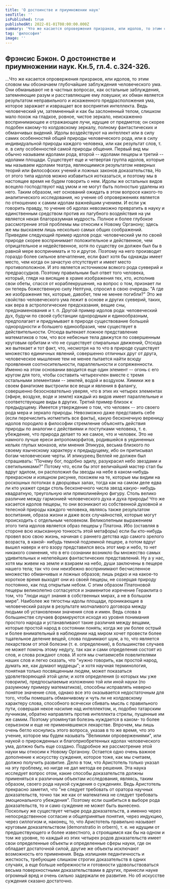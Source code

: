 ```yaml
---
title: 'О достоинстве и приумножении наук'
seoTitle: ''
isPublished: true
publishedAt: 2022-01-01T08:00:00.000Z
summary: 'Что же касается опровержения призраков, или идолов, то этим словом мы обозначаем глубочайшие заблуждения человеческого ума.'
tag: 'философия'
image: ''
---
```


## Фрэнсис Бэкон. О достоинстве и приумножении наук. Кн.5, гл.4. с.324-326.

...Что же касается опровержения призраков, или идолов, то этим словом мы
обозначаем глубочайшие заблуждения человеческого ума. Они обманывают не в частных
вопросах, как остальные заблуждения, затемняющие разум и расставляющие ему ловушки;
их обман является результатом неправильного и искаженного предрасположения ума, которое
заражает и извращает все восприятия интеллекта. Ведь человеческий ум, затемненный и как
бы заслоненный телом, слишком мало похож на гладкое, ровное, чистое зеркало,
неискаженно воспринимающее и отражающее лучи, идущие от предметов; он скорее подобен
какому-то колдовскому зеркалу, полному фантастических и обманчивых видений. Идолы
воздействуют на интеллект или в силу самих особенностей общей природы человеческого
рода, или в силу индивидуальной природы каждого человека, или как результат слов, т. е. в
силу особенностей самой природы общения. Первый вид мы обычно называем идолами рода,
второй -- идолами пещеры и третий -- идолами площади. Существует еще и четвертая группа
идолов, которые мы называем идолами театра, являющимися результатом неверных теорий
или философских учений и ложных законов доказательства, Но от этого типа идолов можно
избавиться иотказаться, и поэтому мы в настоящее время не будем говорить о нем. Идолы же
остальных видов всецело господствуют над умом и не могут быть полностью удалены из
него. Таким образом, нет оснований ожидать в этом вопросе какого-то аналитического
исследования, но учение об опровержениях является по отношению к самим идолам
важнейшим учением. И если уж говорить правду, то учение об идолах невозможно
превратить в науку и единственным средством против их пагубного воздействия на ум
является некая благоразумная мудрость. Полное и более глубокое рассмотрение этой
проблемы мы относим к Новому Органону; здесь же мы выскажем лишь несколько самых
общих соображений.
Приведем следующий пример идолов рода: человеческий ум по своей природе скорее
воспринимает положительное и действенное, чем отрицательное и недейственное, хотя по
существу он должен был бы в равной мере воспринимать и то и другое. Поэтому на него
производит гораздо более сильное впечатление, если факт хотя бы однажды имеет место, чем
когда он зачастую отсутствует и имеет место противоположное. И это является источником
всякого рода суеверий и предрассудков. Поэтому правильным был ответ того человека,
который, глядя на висящие в храме изображения тех, кто, исполнив свои обеты, спасся от
кораблекрушения, на вопрос о том, признает ли он теперь божественную силу Нептуна,
спросил в свою очередь: "А где же изображения тех, которые, давобет, тем не менее
погибли?" Это же свойство человеческого ума лежит в основе и других суеверий, таких, как
вера в астрологические предсказания, вещие сны, предзнаменования и т. п. Другой пример
идолов рода: человеческий дух, будучи по своей субстанции однородным и единообразным,
предполагает и придумывает в природе существование большей однородности и большего
единообразия, чем существует в действительности. Отсюда вытекает ложное представление
математиков о том, что все небесные тела движутся по совершенным круговым орбитам и
что не существует спиральных движений, Отсюда же вытекает и тот факт, что, несмотря на
то что в природе существует множество единичных явлений, совершенно отличных друг от
друга, человеческое мышление тем не менее пытается найти всюду проявления
соотносительности, параллельности и сопряженности. Именно на этом основании вводится
еще один элемент -- огонь с его кругом для того, чтобы составить четырехчлен вместе с
тремя остальными элементами -- землей, водой и воздухом. Химики же в своем фанатизме
выстроили все вещи и явления в фалангу, совершенно безосновательно уверяя, что в этих их
четырех элементах (эфире, воздухе, воде и земле) каждый из видов имеет параллельные и
соответствующие виды в других. Третий пример близок к предыдущему. Имеется
утверждение о том, что человек -- это своего рода мера и зеркало природы. Невозможно даже
представить себе (если перечислить иотметить все факты), какую бесконечную вереницу
идолов породило в философии стремление объяснять действия природы по аналогии с
действиями и поступками человека, т. е. убеждение, что природа делает то же самое, что и
человек. Это не намного лучше ереси антропоморфитов, родившейся в уединенных кельях
глупых монахов, или мнения Эпикура, весьма близкого по своему языческому характеру к
предыдущему, ибо он приписывал богам человеческие черты. И эпикуреец Веллей не должен
был спрашивать: "Почему бог, подобно эдилу, разукрасил небо звездами и светильниками?"
Потому что, если бы этот величайший мастер стал бы вдруг эдилом, он расположил бы
звезды на небе в каком-нибудь прекрасном и изящном рисунке, похожем на те, которые мы
видим на роскошных потолках в дворцовых залах, тогда как на самом деле едва ли кто
укажет среди столь бесконечного числа звезд какую- нибудь квадратную, треугольную или
прямолинейную фигуру. Столь велико различие между гармонией человеческого духа и духа
природы!
Что же касается идолов пещеры, то они возникают из собственной духовной и
телесной природы каждого человека, являясь также результатом воспитания, образа жизни и
даже всех случайностей, которые могут происходить с отдельным человеком. Великолепным
выражением этого типа идолов является образ пещеры у Платона. Ибо (оставляя в стороне
всю изысканную тонкость этой метафоры) если бы кто-нибудь провел всю свою жизнь,
начиная с раннего детства идо самого зрелого возраста, в какой- нибудь темной подземной
пещере, а потом вдруг вышел наверх и его взору представился весь этот мир и небо, то нет
никакого сомнения, что в его сознании возникло бы множество самых удивительных и
нелепейших фантастических представлений. Ну а у нас, хотя мы живем на земле и взираем
на небо, души заключены в пещере нашего тела; так что они неизбежно воспринимают
бесчисленное множество обманчивых и ложных образов; лишь редко и на какое-то короткое
время выходят они из своей пещеры, не созерцая природу постоянно, как под открытым
небом. С этим образом Платоновой пещеры великолепно согласуется и знаменитое изречение
Гераклита о том, что "люди ищут знания в собственных мирах, а не в большом мире".
Наиболее же тягостны идолы площади, проникающие в человеческий разум в
результате молчаливого договора между людьми об установлении значения слов и имен.
Ведь слова в большинстве случаев формируются исходя из уровня понимания простого
народа и устанавливают такие различия между вещами, которые простой народ в состоянии
понять; когда же ум более острый и более внимательный в наблюдении над миром хочет
провести более тщательное деление вещей, слова поднимают шум, а то, что является
лекарством от этой болезни (т. е. определения), в большинстве случаев не может помочь
этому недугу, так как и сами определения состоят из слов, и слова рождают слова. И хотя мы
считаемсебя повелителями наших слов и легко сказать, что "нужно говорить, как простой
народ, думать же, как думают мудрецы"; и хотя научная терминология, понятная только
посвященным людям, может показаться удовлетворяющей этой цели; и хотя определения (о
которых мы уже говорили), предпосылаемые изложению той или иной науки (по разумному
примеру математиков), способны исправлять неверно понятое значение слов, однако все это
оказывается недостаточным для того, чтобы помешать обманчивому и чуть ли не
колдовскому характеру слова, способного всячески сбивать мысль с правильного пути,
совершая некое насилие над интеллектом, и, подобно татарским лучникам, обратно
направлять против интеллекта стрелы, пущенные им же самим. Поэтому упомянутая болезнь
нуждается в каком- то более серьезном и еще не применявшемся лекарстве. Впрочем, мы
лишь очень бегло коснулись этого вопроса, указав в то же время, что это учение, которое мы
будем называть "Великими опровержениями", или наукой о прирожденных и
благоприобретенных идолах человеческого ума, должно быть еще создано. Подробное же
рассмотрение этой науки мы относим к Новому Органону.
Остается одно очень важное дополнение к искусству суждения, которое тоже, как мы
считаем, должно получить развитие. Дело в том, что Аристотель только указал на эту
проблему, но нигде не дал метода ее решения. Эта наука исследует вопрос отом, какие
способы доказательств должны применяться к различным объектам исследования, являясь,
таким образом, своего рода наукой суждения о суждениях. Ведь Аристотель прекрасно
заметил, что "не следует требовать от оратора научных доказательств, точно так же как от
математика не следует требовать эмоционального убеждения". Поэтому если ошибиться в
выборе рода доказательств, то и само суждение не может быть вынесено. Поскольку же
существует четыре рода доказательств, а именно через непосредственное согласие и
общепринятые понятия, через индукцию, через силлогизм и, наконец, то, что Аристотель
правильно называет круговым доказательством (demonstratio in orbern), т. e. не идущим от
предшествующего и более известного, а строящимся как бы на одном и том же уровне, то
каждый из этих четырех родов доказательств имеет свои определенные объекты и
определенные сферы науки, где он обладает достаточной силой, другие же объекты
исключают возможность его применения. Ведь излишняя педантичность и жесткость,
требующие слишком строгих доказательств в одних случаях, а еще больше небрежности и
готовности удовольствоваться весьма поверхностными доказательствами в других, принесли
науке огромный вред и очень сильно задержали ее развитие. Но об искусстве суждения
сказано достаточно.
